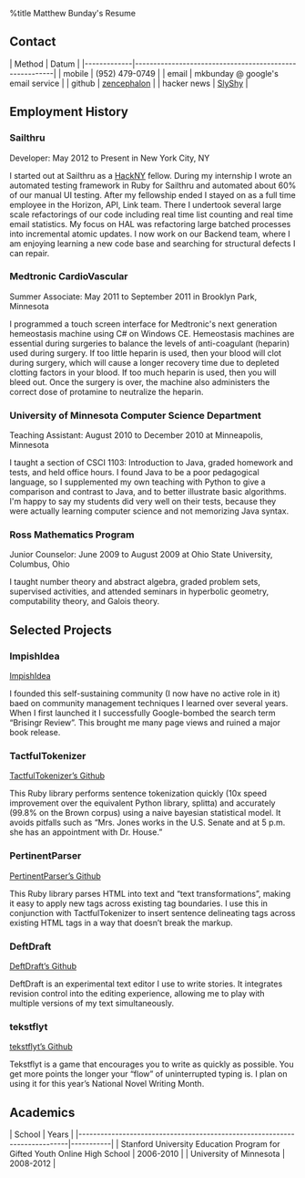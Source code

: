 %title Matthew Bunday's Resume

== Contact == 

| Method      | Datum                                                  |
|-------------|--------------------------------------------------------|
| mobile      | (952) 479-0749                                         |
| email       | mkbunday @ google's email service                      |
| github      | [[http://github.com/zencephalon|zencephalon]]          |
| hacker news | [[https://news.ycombinator.com/user?id=SlyShy|SlyShy]] |

== Employment History ==

=== Sailthru ===

Developer: May 2012 to Present in New York City, NY

I started out at Sailthru as a [[http://hackny.org|HackNY]] fellow. During my internship I wrote an automated testing framework in Ruby for Sailthru and automated about 60% of our manual UI testing. After my fellowship ended I stayed on as a full time employee in the Horizon, API, Link team. There I undertook several large scale refactorings of our code including real time list counting and real time email statistics. My focus on HAL was refactoring large batched processes into incremental atomic updates. I now work on our Backend team, where I am enjoying learning a new code base and searching for structural defects I can repair.

=== Medtronic CardioVascular ===

Summer Associate: May 2011 to September 2011 in Brooklyn Park, Minnesota

I programmed a touch screen interface for Medtronic's next generation hemeostasis machine using C# on Windows CE. Hemeostasis machines are essential during surgeries to balance the levels of anti-coagulant (heparin) used during surgery. If too little heparin is used, then your blood will clot during surgery, which will cause a longer recovery time due to depleted clotting factors in your blood. If too much heparin is used, then you will bleed out. Once the surgery is over, the machine also administers the correct dose of protamine to neutralize the heparin. 

=== University of Minnesota Computer Science Department ===

Teaching Assistant: August 2010 to December 2010 at Minneapolis, Minnesota

I taught a section of CSCI 1103: Introduction to Java, graded homework and tests, and held office hours. I found Java to be a poor pedagogical language, so I supplemented my own teaching with Python to give a comparison and contrast to Java, and to better illustrate basic algorithms. I'm happy to say my students did very well on their tests, because they were actually learning computer science and not memorizing Java syntax.

=== Ross Mathematics Program ===

Junior Counselor: June 2009 to August 2009 at Ohio State University, Columbus, Ohio

I taught number theory and abstract algebra, graded problem sets, supervised activities, and attended seminars in hyperbolic geometry, computability theory, and Galois theory.

== Selected Projects ==

=== ImpishIdea ===

[[http://impishidea.com|ImpishIdea]]

I founded this self-sustaining community (I now have no active role in it) baed on community management techniques I learned over several years. When I first launched it I successfully Google-bombed the search term “Brisingr Review”. This brought me many page views and ruined a major book release.

=== TactfulTokenizer ===

[[http://github.com/zencephalon/Tactful_Tokenizer|TactfulTokenizer’s Github]]

This Ruby library performs sentence tokenization quickly (10x speed improvement over the equivalent Python library, splitta) and accurately (99.8% on the Brown corpus) using a naive bayesian statistical model. It avoids pitfalls such as “Mrs. Jones works in the U.S. Senate and at 5 p.m. she has an appointment with Dr. House.”

=== PertinentParser ===

[[http://github.com/zencephalon/Pertinent_Parser|PertinentParser’s Github]]

This Ruby library parses HTML into text and “text transformations”, making it easy to apply new tags across existing tag boundaries. I use this in conjunction with TactfulTokenizer to insert sentence delineating tags across existing HTML tags in a way that doesn’t break the markup.

=== DeftDraft ===

[[http://github.com/zencephalon/DeftDraft|DeftDraft’s Github]]

DeftDraft is an experimental text editor I use to write stories. It integrates revision control into the editing experience, allowing me to play with multiple versions of my text simultaneously. 

=== tekstflyt ===

[[http://github.com/zencephalon/tekstflyt|tekstflyt’s Github]]

Tekstflyt is a game that encourages you to write as quickly as possible. You get more points the longer your “flow” of uninterrupted typing is. I plan on using it for this year’s National Novel Writing Month.

== Academics == 

| School                                                                    | Years     |
|---------------------------------------------------------------------------|-----------|
| Stanford University Education Program for Gifted Youth Online High School | 2006-2010 |
| University of Minnesota                                                   | 2008-2012 |
